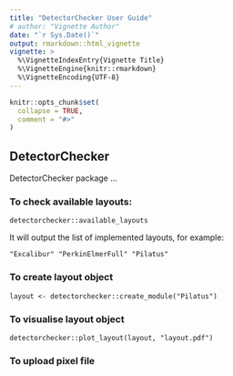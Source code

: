 ```yaml
---
title: "DetectorChecker User Guide"
# author: "Vignette Author"
date: "`r Sys.Date()`"
output: rmarkdown::html_vignette
vignette: >
  %\VignetteIndexEntry{Vignette Title}
  %\VignetteEngine{knitr::rmarkdown}
  %\VignetteEncoding{UTF-8}
---
```


```r
knitr::opts_chunk$set(
  collapse = TRUE,
  comment = "#>"
)
```

## DetectorChecker

DetectorChecker package ...

### To check available layouts:

```
detectorchecker::available_layouts
```

It will output the list of implemented layouts, for example:

```
"Excalibur" "PerkinElmerFull" "Pilatus" 
```

### To create layout object

```
layout <- detectorchecker::create_module("Pilatus")
```

### To visualise layout object

```
detectorchecker::plot_layout(layout, "layout.pdf")
```

### To upload pixel file
